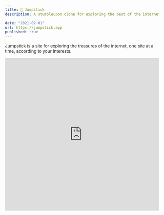 ```yaml
---
title: 🚀 Jumpstick
description: A stumbleupon clone for exploring the best of the internet one site at a time

date: "2021-02-01"
url: https://jumpstick.app
published: true
---
```


Jumpstick is a site for exploring the treasures of the internet, one site at a time, according to your interests.

<iframe
  src="https://jumpstick.app"
  width="100%"
  height="500px"
  frameborder="0"
  allowfullscreen
  style={{
    marginTop: "50px",
  }}
></iframe>
